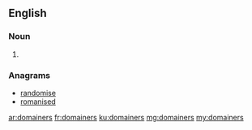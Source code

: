 ==English==

===Noun===
{{head|en|plural}}

# {{plural of|domainer|lang=en}}

===Anagrams===
* [[randomise#English|randomise]]
* [[romanised#English|romanised]]

[[ar:domainers]]
[[fr:domainers]]
[[ku:domainers]]
[[mg:domainers]]
[[my:domainers]]